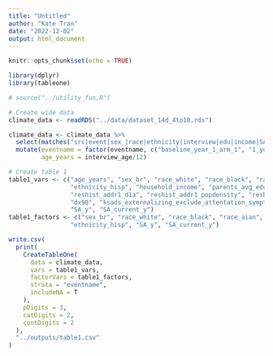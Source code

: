 ```yaml
---
title: "Untitled"
author: "Kate Tran"
date: "2022-12-02"
output: html_document
---
```


```r
knitr::opts_chunk$set(echo = TRUE)
```

```r
library(dplyr)
library(tableone)

# source("../utility_fun.R")
```

```r
# Create wide data
climate_data <- readRDS("../data/dataset_14d_4to10.rds")

climate_data <- climate_data %>% 
  select(matches("src|event|sex_|race|ethnicity|interview|edu|income|SA_|externalizing_exclude_attentation|reshist|site|dx90")) %>% 
  mutate(eventname = factor(eventname, c("baseline_year_1_arm_1", "1_year_follow_up_y_arm_1", "2_year_follow_up_y_arm_1")),
         age_years = interview_age/12)
```

```r
# Create table 1
table1_vars <- c("age_years", "sex_br", "race_white", "race_black", "race_aian", "race_nhpi",  "race_asian", "race_other", "race_mixed",
                 "ethnicity_hisp", "household_income", "parents_avg_edu", 
                 "reshist_addr1_d1a", "reshist_addr1_popdensity", "reshist_addr1_walkindex", 
                 "dx90", "ksads_externalizing_exclude_attentation_symptoms_sum", "ksads_present_externalizing_exclude_attentation_symptoms_sum",
                 "SA_y", "SA_current_y")
table1_factors <- c("sex_br", "race_white", "race_black", "race_aian", "race_nhpi",  "race_asian", "race_other", "race_mixed",
                 "ethnicity_hisp", "SA_y", "SA_current_y")

write.csv(
  print(
    CreateTableOne(
      data = climate_data,
      vars = table1_vars,
      factorVars = table1_factors,
      strata = "eventname",
      includeNA = T
    ),
    pDigits = 3,
    catDigits = 2,
    contDigits = 2
  ),
  "../outputs/table1.csv"
)
```
